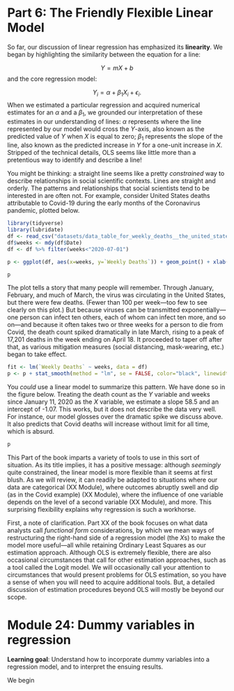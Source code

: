 # Part 6: The Friendly Flexible Linear Model {-}

So far, our discussion of linear regression has emphasized its **linearity**. We began by highlighting the similarity between the equation for a line:

$$
Y = mX + b
$$
and the core regression model:

$$
Y_i = \alpha + \beta_1 X_i + \epsilon_i.
$$
When we estimated a particular regression and acquired numerical estimates for an $\alpha$ and a $\beta_1$, we grounded our interpretation of these estimates in our understanding of lines: $\alpha$ represents where the line represented by our model would cross the $Y$-axis, also known as the predicted value of $Y$ when $X$ is equal to zero; $\beta_1$ represents the slope of the line, also known as the predicted increase in $Y$ for a one-unit increase in $X$. Stripped of the technical details, OLS seems like little more than a pretentious way to identify and describe a line!

You might be thinking: a straight line seems like a pretty _constrained_ way to describe relationships in social scientific contexts. Lines are straight and orderly. The patterns and relationships that social scientists tend to be interested in are often not. For example, consider United States deaths attributable to Covid-19 during the early months of the Coronavirus pandemic, plotted below.

```r

library(tidyverse)
library(lubridate)
df <- read_csv("datasets/data_table_for_weekly_deaths__the_united_states.csv", col_select = !c(Geography, `Death Data As Of`), skip=2)
df$weeks <- mdy(df$Date)
df <- df %>% filter(weeks<"2020-07-01")

p <- ggplot(df, aes(x=weeks, y=`Weekly Deaths`)) + geom_point() + xlab("Date")
```

``` r
p
```

The plot tells a story that many people will remember. Through January, February, and much of March, the virus was circulating in the United States, but there were few deaths. (Fewer than 100 per week---too few to see clearly on this plot.) But because viruses can be transmitted exponentially---one person can infect ten others, each of whom can infect ten more, and so on---and because it often takes two or three weeks for a person to die from Covid, the death count spiked dramatically in late March, rising to a peak of 17,201 deaths in the week ending on April 18. It proceeded to taper off after that, as various mitigation measures (social distancing, mask-wearing, etc.) began to take effect. 

``` r
fit <- lm(`Weekly Deaths` ~ weeks, data = df)
p <- p + stat_smooth(method = "lm", se = FALSE, color="black", linewidth=.5)
```

You _could_ use a linear model to summarize this pattern. We have done so in the figure below. Treating the death count as the $Y$ variable and weeks since January 11, 2020 as the $X$ variable, we estimate a slope 58.5 and an intercept of -1.07. This works, but it does not describe the data very well. For instance, our model glosses over the dramatic spike we discuss above. It also predicts that Covid deaths will increase without limit for all time, which is absurd. 

``` r
p
```

This Part of the book imparts a variety of tools to use in this sort of situation. As its title implies, it has a positive message: although _seemingly_ quite constrained, the linear model is more flexible than it seems at first blush. As we will review, it can readily be adapted to situations where our data are categorical (XX Module), where outcomes abruptly swell and dip (as in the Covid example) (XX Module), where the influence of one variable depends on the level of a second variable (XX Module), and more. This surprising flexibility explains why regression is such a workhorse.

First, a note of clarification. Part XX of the book focuses on what data analysts call _functional form_ considerations, by which we mean ways of restructuring the right-hand side of a regression model (the $X$s) to make the model more useful---all while retaining Ordinary Least Squares as our estimation approach. Although OLS is extremely flexible, there are also occasional circumstances that call for other estimation approaches, such as a tool called the Logit model. We will occasionally call your attention to circumstances that would present problems for OLS estimation, so you have a sense of when you will need to acquire additional tools. But, a detailed discussion of estimation procedures beyond OLS will mostly be beyond our scope.

# Module 24: Dummy variables in regression

**Learning goal**: Understand how to incorporate dummy variables into a regression model, and to interpret the ensuing results.

We begin 


